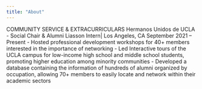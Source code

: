 ```yaml
---
title: "About"
---
```


COMMUNITY SERVICE & EXTRACURRICULARS
Hermanos Unidos de UCLA
- Social Chair & Alumni Liasson Intern| Los Angeles, CA September 2021 – Present
    - Hosted professional development workshops for 40+ members interested in the importance of networking
    - Led Interactive tours of the UCLA campus for low-income high school and middle school students,            promoting higher
      education among minority communities
    - Developed a database containing the information of hundreds of alumni organized by occupation,             allowing 70+ members to easily locate and network within their academic sectors

